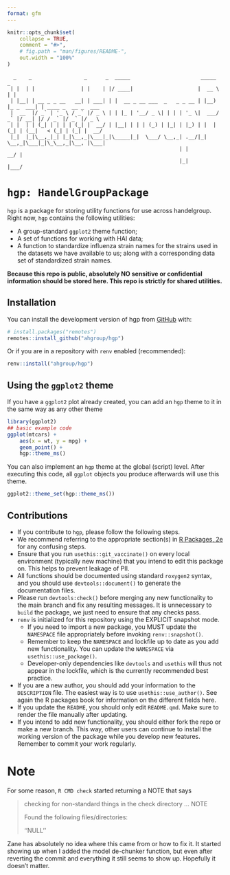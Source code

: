 ```yaml
---
format: gfm
---
```


<!-- README.md is generated from README.qmd. Please edit that file -->

```r
knitr::opts_chunk$set(
	collapse = TRUE,
	comment = "#>",
	# fig.path = "man/figures/README-",
	out.width = "100%"
)
```

<!-- ASCII ART BANNER TITLE -->
```
  _    _                 _      _  _____                       _____           _                    
 | |  | |               | |    | |/ ____|                     |  __ \         | |                   
 | |__| | __ _ _ __   __| | ___| | |  __ _ __ ___  _   _ _ __ | |__) |_ _  ___| | ____ _  __ _  ___ 
 |  __  |/ _` | '_ \ / _` |/ _ \ | | |_ | '__/ _ \| | | | '_ \|  ___/ _` |/ __| |/ / _` |/ _` |/ _ \
 | |  | | (_| | | | | (_| |  __/ | |__| | | | (_) | |_| | |_) | |  | (_| | (__|   < (_| | (_| |  __/
 |_|  |_|\__,_|_| |_|\__,_|\___|_|\_____|_|  \___/ \__,_| .__/|_|   \__,_|\___|_|\_\__,_|\__, |\___|
                                                        | |                               __/ |     
                                                        |_|                              |___/      
```
<!-- END OF TITLE -->

# `hgp: HandelGroupPackage`

<!-- badges: start -->
<!-- badges: end -->

`hgp` is a package for storing utility functions for use across handelgroup.
Right now, `hgp` contains the following utilities:

* A group-standard `ggplot2` theme function;
* A set of functions for working with HAI data;
* A function to standardize influenza strain names for the strains used in the
datasets we have available to us; along with a corresponding data set of
standardized strain names.

**Because this repo is public, absolutely NO sensitive or confidential
information should be stored here. This repo is strictly for shared utilities.**

## Installation

You can install the development version of hgp from [GitHub](https://github.com/) with:

``` r
# install.packages("remotes")
remotes::install_github("ahgroup/hgp")
```

Or if you are in a repository with `renv` enabled (recommended):

``` r
renv::install("ahgroup/hgp")
```

## Using the `ggplot2` theme

If you have a `ggplot2` plot already created, you can add an `hgp` theme to
it in the same way as any other theme

```r
library(ggplot2)
## basic example code
ggplot(mtcars) +
	aes(x = wt, y = mpg) +
	geom_point() +
	hgp::theme_ms()
```

You can also implement an `hgp` theme at the global (script) level. After
executing this code, all `ggplot` objects you produce afterwards will use this
theme.

```r
ggplot2::theme_set(hgp::theme_ms())
```

## Contributions

* If you contribute to `hgp`, please follow the following steps.
* We recommend referring to the appropriate section(s) in
[R Packages, 2e](https://r-pkgs.org/) for any confusing steps.
* Ensure that you run `usethis::git_vaccinate()` on every local environment
(typically new machine) that you intend to edit this package on. This helps
to prevent leakage of PII.
* All functions should be documented using standard `roxygen2` syntax, and you
should use `devtools::document()` to generate the documentation files.
* Please run `devtools:check()` before merging any new functionality to the
main branch and fix any resulting messages. It is unnecessary to `build` the
package, we just need to ensure that any checks pass.
* `renv` is initialized for this repository using the EXPLICIT snapshot mode.
	* If you need to import a new package, you MUST update the `NAMESPACE` file
	appropriately before invoking `renv::snapshot()`.
	* Remember to keep the `NAMESPACE` and lockfile up to date as you add new
	functionality. You can update the `NAMESPACE` via `usethis::use_package()`.
	* Developer-only dependencies like `devtools` and `usethis` will thus not
	appear in the lockfile, which is the currently recommended best practice.
* If you are a new author, you should add your information to the `DESCRIPTION`
file. The easiest way is to use `usethis::use_author()`. See again the
R packages book for information on the different fields here.
* If you update the `README`, you should only edit `README.qmd`. Make sure to
render the file manually after updating.
* If you intend to add new functionality, you should either fork the repo or
make a new branch. This way, other users can continue to install the working
version of the package while you develop new features. Remember to commit
your work regularly.

# Note

For some reason, `R CMD check` started returning a NOTE that says

> checking for non-standard things in the check directory ... NOTE
> 
> Found the following files/directories:
>
>   ''NULL''

Zane has absolutely no idea where this came from or how to fix it. It started
showing up when I added the model de-chunker function, but even after reverting
the commit and everything it still seems to show up. Hopefully it doesn't
matter.
